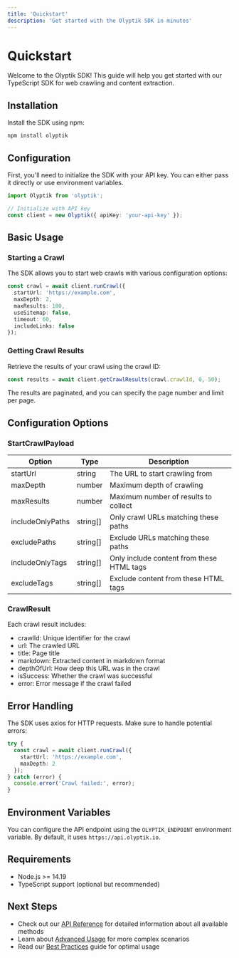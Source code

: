 ```yaml
---
title: 'Quickstart'
description: 'Get started with the Olyptik SDK in minutes'
---
```


# Quickstart

Welcome to the Olyptik SDK! This guide will help you get started with our TypeScript SDK for web crawling and content extraction.

## Installation

Install the SDK using npm:

```bash
npm install olyptik
```

## Configuration

First, you'll need to initialize the SDK with your API key. You can either pass it directly or use environment variables.

```typescript
import Olyptik from 'olyptik';

// Initialize with API key
const client = new Olyptik({ apiKey: 'your-api-key' });
```

## Basic Usage

### Starting a Crawl

The SDK allows you to start web crawls with various configuration options:

```typescript
const crawl = await client.runCrawl({
  startUrl: 'https://example.com',
  maxDepth: 2,
  maxResults: 100,
  useSitemap: false,
  timeout: 60,
  includeLinks: false
});
```

### Getting Crawl Results

Retrieve the results of your crawl using the crawl ID:

```typescript
const results = await client.getCrawlResults(crawl.crawlId, 0, 50);
```

The results are paginated, and you can specify the page number and limit per page.

## Configuration Options

### StartCrawlPayload

| Option | Type | Description |
|--------|------|-------------|
| startUrl | string | The URL to start crawling from |
| maxDepth | number | Maximum depth of crawling |
| maxResults | number | Maximum number of results to collect |
| includeOnlyPaths | string[] | Only crawl URLs matching these paths |
| excludePaths | string[] | Exclude URLs matching these paths |
| includeOnlyTags | string[] | Only include content from these HTML tags |
| excludeTags | string[] | Exclude content from these HTML tags |

### CrawlResult

Each crawl result includes:

- crawlId: Unique identifier for the crawl
- url: The crawled URL
- title: Page title
- markdown: Extracted content in markdown format
- depthOfUrl: How deep this URL was in the crawl
- isSuccess: Whether the crawl was successful
- error: Error message if the crawl failed

## Error Handling

The SDK uses axios for HTTP requests. Make sure to handle potential errors:

```typescript
try {
  const crawl = await client.runCrawl({
    startUrl: 'https://example.com',
    maxDepth: 2
  });
} catch (error) {
  console.error('Crawl failed:', error);
}
```

## Environment Variables

You can configure the API endpoint using the `OLYPTIK_ENDPOINT` environment variable. By default, it uses `https://api.olyptik.io`.

## Requirements

- Node.js >= 14.19
- TypeScript support (optional but recommended)

## Next Steps

- Check out our [API Reference](/reference) for detailed information about all available methods
- Learn about [Advanced Usage](/advanced-usage) for more complex scenarios
- Read our [Best Practices](/best-practices) guide for optimal usage 